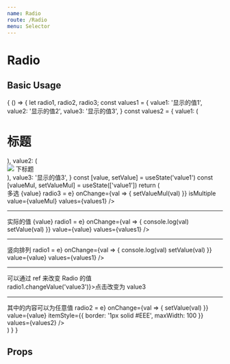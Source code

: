 ```yaml
---
name: Radio
route: /Radio
menu: Selector
---
```



# Radio

## Basic Usage

<Playground>
  {
    () => {
      let radio1, radio2, radio3;
      const values1 = {
        value1: '显示的值1',
        value2: '显示的值2',
        value3: '显示的值3',
      }
      const values2 = {
        value1: (
          <h1>标题</h1>
        ),
        value2: (
          <div>
            <img src="https://m.360buyimg.com/pop/jfs/t22765/41/1722519893/139051/da2d7354/5b6948b5Nb66bd80d.png"/>
            <span>下标题</span>
          </div>
        ),
        value3: '显示的值3',
      }
      const [value, setValue] = useState('value1')
      const [valueMul, setValueMul] = useState(['value1'])
      return (
        <div>
          <span className="mr10">多选 {value}</span>
          <Radio
            ref={e => radio3 = e}
            onChange={val => {
              setValueMul(val)
            }}
            isMultiple
            value={valueMul}
            values={values1}
          />
          <hr />
          <span className="mr10">实际的值 {value}</span>
          <Radio
            ref={e => radio1 = e}
            onChange={val => {
              console.log(val)
              setValue(val)
            }}
            value={value}
            values={values1}
          />
          <hr />
          <span className="mr10">竖向排列</span>
          <Radio
            column
            ref={e => radio1 = e}
            onChange={val => {
              console.log(val)
              setValue(val)
            }}
            value={value}
            values={values1}
          />
          <hr />
          <div>
            <div className="mu10">可以通过 ref 来改变 Radio 的值</div>
            <div className="btn theme" onClick={e => radio1.changeValue('value3')}>点击改变为 value3</div>
          </div>
          <hr/>
          <span className="mr10">其中的内容可以为任意值</span>
          <Radio
            ref={e => radio2 = e}
            onChange={val => {
              setValue(val)
            }}
            value={value}
            itemStyle={{
              border: '1px solid #EEE',
              maxWidth: 100
            }}
            values={values2}
          />
        </div>
      )
    }
  }
</Playground>

## Props

<Props of={Radio} />

